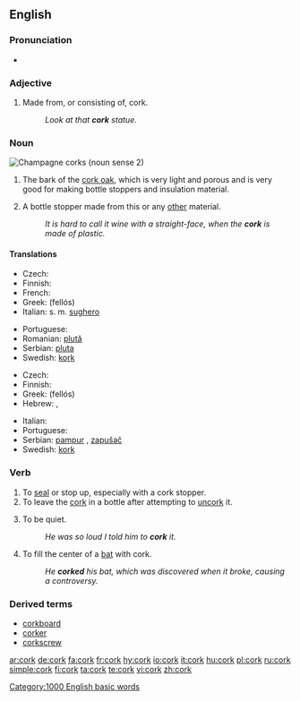 {{also|Cork}}
{{wikipedia|Cork (material)}}
==English==

===Pronunciation===
* {{audio|en-us-cork.ogg|Audio (US)}}
*: {{rhymes|ɔː(r)k}}

===Adjective===
{{en-adj|-|-}}

# Made from, or consisting of, cork.
#: ''Look at that '''cork''' statue.''

===Noun===
[[Image:ChampagneCorksLarge.jpg|thumb|Champagne corks (noun sense 2)]]
{{en-noun}}

# {{uncountable}} The bark of the [[cork oak]], which is very light and porous and is very good for making bottle stoppers and insulation material.
# A bottle stopper made from this or any [[other]] material.
#: ''It is hard to call it wine with a straight-face, when the '''cork''' is made of plastic.''

====Translations====
{{trans-top|bark of the cork oak}}
* Czech: {{t-|cs|korek|m}}
* Finnish: {{t-|fi|korkki}}
* French: {{t+|fr|liège|m}}
* Greek: {{t+|el|φελλός|m|sc=Grek}} (fellós)
* Italian: s. m. [[sughero]]
{{trans-mid}}
* Portuguese: {{t+|pt|cortiça}}
* Romanian: [[plută]]
* Serbian: [[pluta]] {{f}}
* Swedish: [[kork]] {{c}}
{{trans-bottom}}

{{trans-top|bottle stopper}}
* Czech: {{t-|cs|zátka|f}}
* Finnish: {{t-|fi|korkki}}
* Greek: {{t+|el|φελλός|m|sc=Grek}} (fellós)
* Hebrew: {{he-translation|שעם|sha'am}}, {{he-translation|פקק|p'kak}}
{{trans-mid}}
* Italian: {{t-|it|turacciolo|m}}
* Portuguese: {{t+|pt|rolha}}
* Serbian: [[pampur]] {{m}}, [[zapušač]] {{m}}
* Swedish: [[kork]] {{c}}
{{trans-bottom}}

===Verb===
{{en-verb}}

# To [[seal]] or stop up, especially with a cork stopper.
# To leave the [[cork]] in a bottle after attempting to [[uncork]] it.
# {{context|slang}} To be quiet.
#: ''He was so loud I told him to '''cork''' it.''
# {{context|baseball}} To fill the center of a [[bat]] with cork.
#: ''He '''corked''' his bat, which was discovered when it broke, causing a controversy.''

===Derived terms===
* [[corkboard]]
* [[corker]]
* [[corkscrew]]

[[Category:1000 English basic words]]

[[ar:cork]]
[[de:cork]]
[[fa:cork]]
[[fr:cork]]
[[hy:cork]]
[[io:cork]]
[[it:cork]]
[[hu:cork]]
[[pl:cork]]
[[ru:cork]]
[[simple:cork]]
[[fi:cork]]
[[ta:cork]]
[[te:cork]]
[[vi:cork]]
[[zh:cork]]